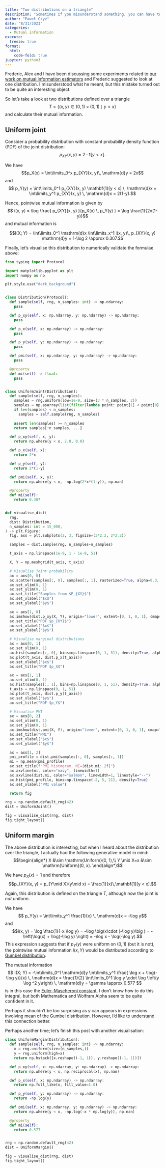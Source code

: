 ```yaml
---
title: "Two distributions on a triangle"
description: "Sometimes if you misunderstand something, you can have two interesting distributions, rather than only one."
author: "Paweł Czyż"
date: "8/31/2023"
categories:
  - Mutual information
execute:
  freeze: true
format: 
  html:
    code-fold: true
jupyter: python3
---
```


Frederic, Alex and I have been discussing some experiments related to [our work on mutual information estimators](https://arxiv.org/abs/2306.11078) and Frederic suggested to look at one distribution.
I misunderstood what he meant, but this mistake turned out to be quite an interesting object.

So let's take a look at two distributions defined over a triangle
$$T = \{ (x, y)\in (0, 1)\times (0, 1) \mid y < x \}$$
and calculate their mutual information.

## Uniform joint
Consider a probability distribution with constant probability density function (PDF) of the joint distribution:
$$p_{XY}(x, y) = 2 \cdot \mathbf{1}[y<x].$$

We have
$$p_X(x) = \int\limits_0^x p_{XY}(x, y)\, \mathrm{d}y = 2x$$
and
$$ p_Y(y) = \int\limits_0^1 p_{XY}(x, y) \mathbf{1}[y < x]  \, \mathrm{d}x = \int\limits_y^1 p_{XY}(x, y) \, \mathrm{d}x = 2(1-y).$$

Hence, pointwise mutual information is given by
$$ i(x, y) = \log \frac{ p_{XY}(x, y) }{p_X(x) \, p_Y(y) } = \log \frac{1}{2x(1-y)}$$
and mutual information is

$$I(X; Y) = \int\limits_0^1 \mathrm{d}x \int\limits_x^1 i(x, y)\, p_{XY}(x, y) \mathrm{d}y = 1-\log 2 \approx 0.307.$$

Finally, let's visualise this distribution to numerically validate the formulae above:

```python
from typing import Protocol

import matplotlib.pyplot as plt
import numpy as np

plt.style.use("dark_background")


class Distribution(Protocol):
  def sample(self, rng, n_samples: int) -> np.ndarray:
    pass

  def p_xy(self, x: np.ndarray, y: np.ndarray) -> np.ndarray:
    pass

  def p_x(self, x: np.ndarray) -> np.ndarray:
    pass

  def p_y(self, y: np.ndarray) -> np.ndarray:
    pass

  def pmi(self, x: np.ndarray, y: np.ndarray) -> np.ndarray:
    pass

  @property
  def mi(self) -> float:
    pass


class UniformJoint(Distribution):
  def sample(self, rng, n_samples):
    samples = rng.uniform(low=1e-9, size=(3 * n_samples, 2))
    samples = np.asarray(list(filter(lambda point: point[1] < point[0], samples)))
    if len(samples) < n_samples:
      samples = self.sample(rng, n_samples)
    
    assert len(samples) >= n_samples
    return samples[:n_samples, ...]

  def p_xy(self, x, y):
    return np.where(y < x, 2.0, 0.0)

  def p_x(self, x):
    return 2*x

  def p_y(self, y):
    return 2*(1-y)

  def pmi(self, x, y):
    return np.where(y < x, -np.log(2*x*(1-y)), np.nan)

  @property
  def mi(self):
    return 0.307


def visualise_dist(
  rng,
  dist: Distribution,
  n_samples: int = 15_000,
) -> plt.Figure:
  fig, axs = plt.subplots(2, 3, figsize=(3*2.2, 2*2.2))

  samples = dist.sample(rng, n_samples=n_samples)

  t_axis = np.linspace(1e-9, 1 - 1e-9, 51)

  X, Y = np.meshgrid(t_axis, t_axis)

  # Visualise joint probability
  ax = axs[0, 0]
  ax.scatter(samples[:, 0], samples[:, 1], rasterized=True, alpha=0.3, s=0.2, marker=".")
  ax.set_xlim(0, 1)
  ax.set_ylim(0, 1)
  ax.set_title("Samples from $P_{XY}$")
  ax.set_xlabel("$x$")
  ax.set_ylabel("$y$")

  ax = axs[1, 0]
  ax.imshow(dist.p_xy(X, Y), origin="lower", extent=[0, 1, 0, 1], cmap="magma")
  ax.set_title("PDF $p_{XY}$")
  ax.set_xlabel("$x$")
  ax.set_ylabel("$y$")

  # Visualise marginal distributions
  ax = axs[0, 1]
  ax.set_xlim(0, 1)
  ax.hist(samples[:, 0], bins=np.linspace(0, 1, 51), density=True, alpha=0.2, rasterized=True)
  ax.plot(t_axis, dist.p_x(t_axis))
  ax.set_xlabel("$x$")
  ax.set_title("PDF $p_X$")

  ax = axs[1, 1]
  ax.set_xlim(0, 1)
  ax.hist(samples[:, 1], bins=np.linspace(0, 1, 51), density=True, alpha=0.2, rasterized=True)
  t_axis = np.linspace(0, 1, 51)
  ax.plot(t_axis, dist.p_y(t_axis))
  ax.set_xlabel("$y$")
  ax.set_title("PDF $p_Y$")

  # Visualise PMI
  ax = axs[0, 2]
  ax.set_xlim(0, 1)
  ax.set_ylim(0, 1)
  ax.imshow(dist.pmi(X, Y), origin="lower", extent=[0, 1, 0, 1], cmap="magma")
  ax.set_title("PMI")
  ax.set_xlabel("$x$")
  ax.set_ylabel("$y$")

  ax = axs[1, 2]
  pmi_profile = dist.pmi(samples[:, 0], samples[:, 1])
  mi = np.mean(pmi_profile)
  ax.set_title(f"PMI histogram. MI={dist.mi:.2f}")  
  ax.axvline(mi, color="navy", linewidth=1)
  ax.axvline(dist.mi, color="salmon", linewidth=1, linestyle="--")
  ax.hist(pmi_profile, bins=np.linspace(-2, 5, 21), density=True)
  ax.set_xlabel("PMI value")

  return fig

rng = np.random.default_rng(42)
dist = UniformJoint()

fig = visualise_dist(rng, dist)
fig.tight_layout()

```


## Uniform margin

The above distribution is interesting, but when I heard about the distribution over the triangle, I actually had the following generative model in mind:
$$\begin{align*}
  X &\sim \mathrm{Uniform}(0, 1),\\
  Y \mid X=x &\sim \mathrm{Uniform}(0, x).
\end{align*}$$

We have $p_X(x) = 1$ and therefore
$$p_{XY}(x, y) = p_{Y\mid X}(y\mid x) = \frac{1}{x}\,\mathbf{1}[y < x].$$

Again, this distribution is defined on the triangle $T$, although now the joint is *not* uniform.

We have
$$ p_Y(y) = \int\limits_y^1  \frac{1}{x} \, \mathrm{d}x = -\log y$$
and
$$i(x, y) = \log \frac{1}{-x \log y} = -\log \big(x\cdot (-\log y)\big )
= - \left(\log(x) + \log(-\log y) \right) = -\log x - \log(-\log y).$$
This expression suggests that if $p_Y(y)$ were uniform on $(0, 1)$ (but it is not), the pointwise mutual information $i(x, Y)$ would be distributed according to [Gumbel distribution](https://en.wikipedia.org/wiki/Gumbel_distribution#Random_variate_generation).

The mutual information
$$
  I(X; Y) = -\int\limits_0^1 \mathrm{d}y \int\limits_y^1 \frac{ \log x + \log(-\log y)}{x} \, \mathrm{d}x = \frac{1}{2} \int\limits_0^1 \log y \cdot \log \left(y \log ^2 y\right) \, \mathrm{d}y = \gamma \approx 0.577 
$$
is in this case the [Euler--Mascheroni constant](https://en.wikipedia.org/wiki/Euler%27s_constant). I don't know how to do this integral, but both Mathematica and Wolfram Alpha seem to be quite confident in it.

Perhaps it shouldn't be too surprising as $\gamma$ can appears in expressions involving mean of the Gumbel distribution.
However, I'd like to understand this connection better.

Perhaps another time; let's finish this post with another visualisation:

```python
class UniformMargin(Distribution):
  def sample(self, rng, n_samples: int) -> np.ndarray:
    x = rng.uniform(size=(n_samples,))
    y = rng.uniform(high=x)
    return np.hstack([x.reshape((-1, 1)), y.reshape((-1, 1))])

  def p_xy(self, x: np.ndarray, y: np.ndarray) -> np.ndarray:
    return np.where(y < x, np.reciprocal(x), np.nan)

  def p_x(self, x: np.ndarray) -> np.ndarray:
    return np.full_like(x, fill_value=1.0)

  def p_y(self, y: np.ndarray) -> np.ndarray:
    return -np.log(y)

  def pmi(self, x: np.ndarray, y: np.ndarray) -> np.ndarray:
    return np.where(y < x, -np.log(-x * np.log(y)), np.nan)

  @property
  def mi(self):
    return 0.577


rng = np.random.default_rng(42)
dist = UniformMargin()

fig = visualise_dist(rng, dist)
fig.tight_layout()
```